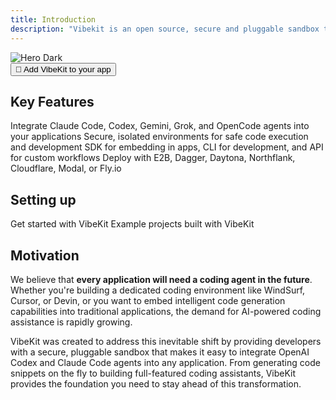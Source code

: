 ```yaml
---
title: Introduction
description: "Vibekit is an open source, secure and pluggable sandbox that lets developers embed OpenAI Codex and Claude Code agents into their apps."
---
```


<div className="text-center flex justify-center">
<img
  src="/logo/mark.png"
  alt="Hero Dark"
  width={150}
  height={150}
/>

</div>

<div className="text-center flex justify-center">
  <button id="vibekit-button" data-vibekit-token="k17ac6t9fm9z3432aevtd5jn597j363q" className="bg-primary-dark dark:bg-primary-light text-primary-light dark:text-primary-dark px-4 h-10 flex items-center justify-center rounded-md hover:opacity-80 transition-colors">
    🖖 Add VibeKit to your app
  </button>
</div>


## Key Features

<CardGroup cols={2}>
  <Card title="Multiple AI Agents" icon="robot">
    Integrate Claude Code, Codex, Gemini, Grok, and OpenCode agents into your applications
  </Card>
  <Card title="Sandboxed Environments" icon="box">
    Secure, isolated environments for safe code execution and development
  </Card>
  <Card title="Flexible Integration" icon="code-branch">
    SDK for embedding in apps, CLI for development, and API for custom workflows
  </Card>
  <Card title="Provider Choice" icon="plug">
    Deploy with E2B, Dagger, Daytona, Northflank, Cloudflare, Modal, or Fly.io
  </Card>
</CardGroup>

## Setting up

<CardGroup cols={2}>
  <Card
    title="Quickstart"
    icon="pen-to-square"
    href="/quickstart"
  >
    Get started with VibeKit
  </Card>
  <Card
    title="Examples"
    icon="code"
    href="https://github.com/superagent-ai/vibekit/tree/main/examples"
  >
    Example projects built with VibeKit
  </Card>
</CardGroup>

## Motivation

We believe that **every application will need a coding agent in the future**. Whether you're building a dedicated coding environment like WindSurf, Cursor, or Devin, or you want to embed intelligent code generation capabilities into traditional applications, the demand for AI-powered coding assistance is rapidly growing.

VibeKit was created to address this inevitable shift by providing developers with a secure, pluggable sandbox that makes it easy to integrate OpenAI Codex and Claude Code agents into any application. From generating code snippets on the fly to building full-featured coding assistants, VibeKit provides the foundation you need to stay ahead of this transformation.
